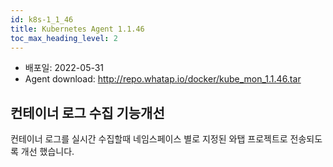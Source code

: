 ```yaml
---
id: k8s-1_1_46
title: Kubernetes Agent 1.1.46
toc_max_heading_level: 2
---
```



* 배포일: 2022-05-31
* Agent download: http://repo.whatap.io/docker/kube_mon_1.1.46.tar

## 컨테이너 로그 수집 기능개선

컨테이너 로그를 실시간 수집할때 네임스페이스 별로 지정된 와탭 프로젝트로 전송되도록 개선 했습니다.

